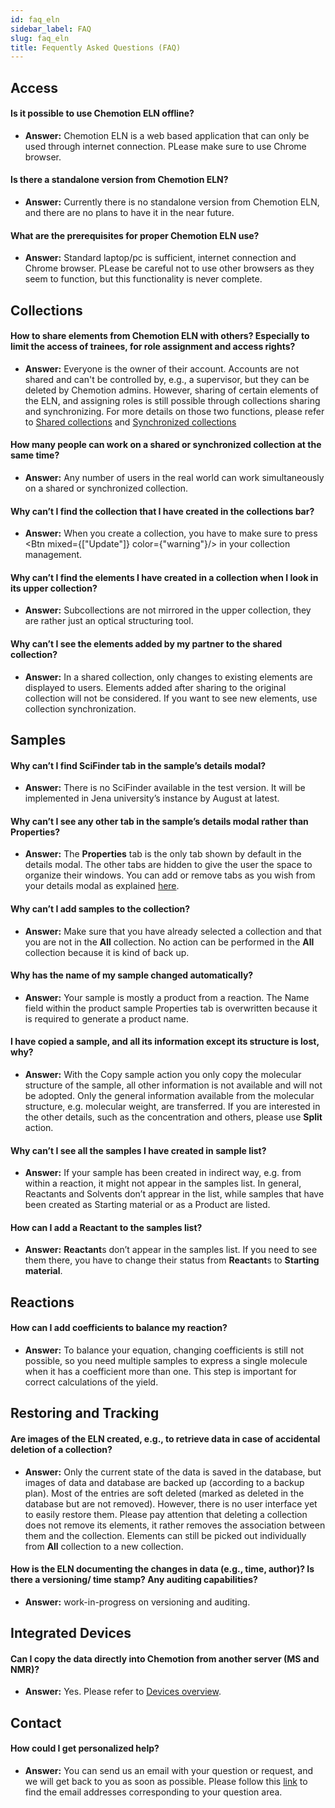 ```yaml
---
id: faq_eln
sidebar_label: FAQ
slug: faq_eln
title: Fequently Asked Questions (FAQ)
---
```



## Access

#### Is it possible to use Chemotion ELN offline?

- **Answer:** Chemotion ELN is a web based application that can only be used through internet connection. PLease make sure to use Chrome browser.

#### Is there a standalone version from Chemotion ELN? 

- **Answer:** Currently there is no standalone version from Chemotion ELN, and there are no plans to have it in the near future.

#### What are the prerequisites for proper Chemotion ELN  use?

- **Answer:** Standard laptop/pc is sufficient, internet connection and Chrome browser. PLease be careful not to use other browsers as they seem to function, but this functionality is never complete.


## Collections

#### How to share elements from Chemotion ELN with others? Especially to limit the access of trainees, for role assignment and access rights?

- **Answer:** Everyone is the owner of their account. Accounts are not shared and can't be controlled by, e.g., a supervisor, but they can be deleted by Chemotion admins. However, sharing of certain elements of the ELN, and assigning roles is still possible through collections sharing and synchronizing. For more details on those two functions, please refer to [Shared collections](https://eln.chemotion.net/chemotionsaurus/docs/eln/collections#shared-collections) and [Synchronized collections](https://eln.chemotion.net/chemotionsaurus/docs/eln/collections#synchronized-collections)

#### How many people can work on a shared or synchronized collection at the same time?

- **Answer:** Any number of users in the real world can work simultaneously on a shared or synchronized collection.

#### Why can’t I find the collection that I have created in the collections bar?

- **Answer:** When you create a collection, you have to make sure to press <Btn mixed={["Update"]} color={"warning"}/> in your collection management.

#### Why can’t I find the elements I have created in a collection when I look in its upper collection?

- **Answer:** Subcollections are not mirrored in the upper collection, they are rather just an optical structuring tool. 

#### Why can’t I see the elements added by my partner to the shared collection? 

- **Answer:** In a shared collection, only changes to existing elements are displayed to users. Elements added after sharing to the original collection will not be considered. If you want to see new elements, use collection synchronization.

## Samples

#### Why can’t I find SciFinder tab in the sample’s details modal?

- **Answer:** There is no SciFinder available in the test version. It will be implemented in Jena university’s instance by August at latest.

#### Why can’t I see any other tab in the sample’s details modal rather than **Properties**?

- **Answer:** The **Properties** tab is the only tab shown by default in the details modal. The other tabs are hidden to give the user the space to organize their windows. You can add or remove tabs as you wish from your details modal as explained [here]( https://chemotion.net/chemotionsaurus/docs/eln/adjusting_views#adjust-the-tabs-in-detail-modal).

#### Why can’t I add samples to the collection?

- **Answer:** Make sure that you have already selected a collection and that you are not in the **All** collection. No action can be performed in the **All** collection because it is kind of back up.

#### Why has the name of my sample changed automatically?

- **Answer:** Your sample is mostly a product from a reaction. The Name field within the product sample Properties tab is overwritten because it is required to generate a product name.

#### I have copied a sample, and all its information except its structure is lost, why?

- **Answer:** With the Copy sample action you only copy the molecular structure of the sample, all other information is not available and will not be adopted. Only the general information available from the molecular structure, e.g. molecular weight, are transferred. If you are interested in the other details, such as the concentration and others, please use **Split** action.

#### Why can’t I see all the samples I have created in sample list?

- **Answer:** If your sample has been created in indirect way, e.g. from within a reaction, it might not appear in the samples list. In general, Reactants and Solvents don’t apprear in the list, while samples that have been created as Starting material or as a Product are listed. 

#### How can I add a **Reactant** to the samples list?

- **Answer:**  **Reactant**s don’t appear in the samples list. If you need to see them there, you have to change their status from **Reactant**s to **Starting material**.

## Reactions

#### How can I add coefficients to balance my reaction?

- **Answer:** To balance your equation, changing coefficients is still not possible, so you need multiple samples to express a single molecule when it has a coefficient more than one. This step is important for correct calculations of the yield.

## Restoring and Tracking
#### Are images of the ELN created, e.g., to retrieve data in case of accidental deletion of a collection?

- **Answer:** Only the current state of the data is saved in the database, but images of data and database are backed up (according to a backup plan). Most of the entries are soft deleted (marked as deleted in the database but are not removed). However, there is no user interface yet to easily restore them. Please pay attention that deleting a collection does not remove its elements, it rather removes the association between them and the collection. Elements can still be picked out individually  from **All** collection to a new collection. 

#### How is the ELN documenting the changes in data (e.g., time, author)? Is there a versioning/ time stamp? Any auditing capabilities?

- **Answer:** work-in-progress on versioning and auditing.

## Integrated Devices

#### Can I copy the data directly into Chemotion from another server (MS and NMR)?

- **Answer:** Yes. Please refer to [Devices overview](https://eln.chemotion.net/chemotionsaurus/docs/eln/devices).

## Contact
#### How could I get personalized help?

- **Answer:**  You can send us an email with your question or request, and we will get back to you as soon as possible. Please follow this [link]( https://chemotion.net/chemotionsaurus/docs/eln/specific_contact) to find the email addresses corresponding to your question area.

